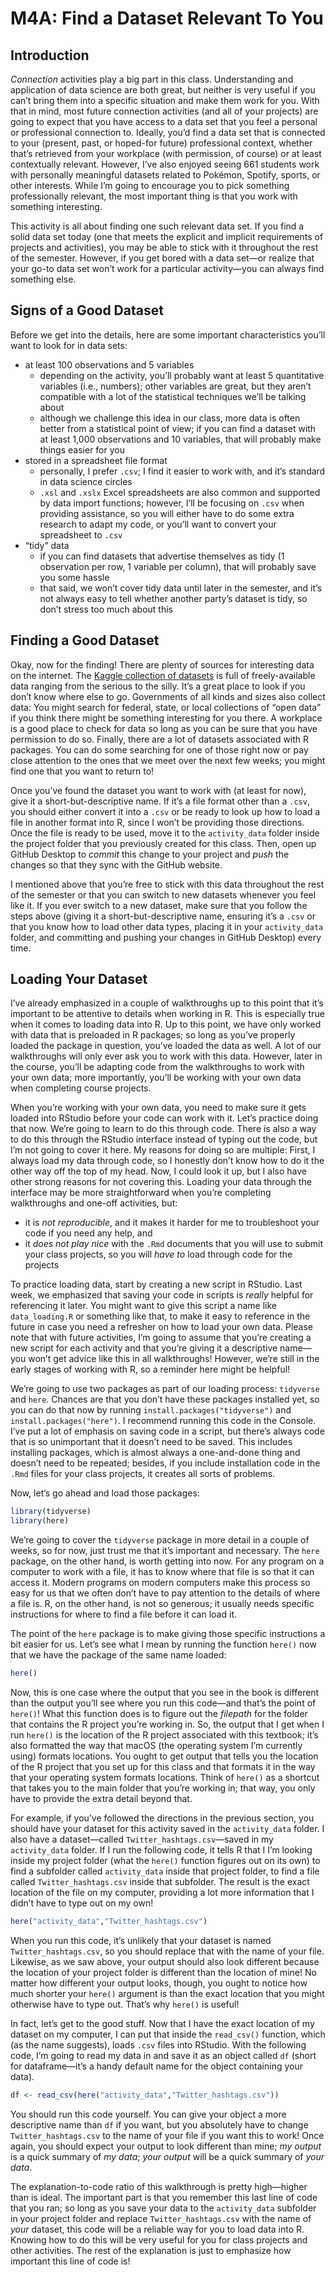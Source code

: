 # M4A: Find a Dataset Relevant To You

## Introduction

*Connection* activities play a big part in this class. Understanding and application of data science are both great, but neither is very useful if you can't bring them into a specific situation and make them work for you. With that in mind, most future connection activities (and all of your projects) are going to expect that you have access to a data set that you feel a personal or professional connection to. Ideally, you'd find a data set that is connected to your (present, past, or hoped-for future) professional context, whether that's retrieved from your workplace (with permission, of course) or at least contextually relevant. However, I've also enjoyed seeing 661 students work with personally meaningful datasets related to Pokémon, Spotify, sports, or other interests. While I'm going to encourage you to pick something professionally relevant, the most important thing is that you work with something interesting. 

This activity is all about finding one such relevant data set. If you find a solid data set today (one that meets the explicit and implicit requirements of projects and activities), you may be able to stick with it throughout the rest of the semester. However, if you get bored with a data set—or realize that your go-to data set won't work for a particular activity—you can always find something else. 

## Signs of a Good Dataset

Before we get into the details, here are some important characteristics you'll want to look for in data sets:

* at least 100 observations and 5 variables
  * depending on the activity, you'll probably want at least 5 quantitative variables (i.e., numbers); other variables are great, but they aren't compatible with a lot of the statistical techniques we'll be talking about
  * although we challenge this idea in our class, more data is often better from a statistical point of view; if you can find a dataset with at least 1,000 observations and 10 variables, that will probably make things easier for you
* stored in a spreadsheet file format
  * personally, I prefer `.csv`; I find it easier to work with, and it's standard in data science circles
  * `.xsl` and `.xslx` Excel spreadsheets are also common and supported by data import functions; however, I'll be focusing on `.csv` when providing assistance, so you will either have to do some extra research to adapt my code, or you'll want to convert your spreadsheet to `.csv` 
* "tidy" data
  * if you can find datasets that advertise themselves as tidy (1 observation per row, 1 variable per column), that will probably save you some hassle
  * that said, we won't cover tidy data until later in the semester, and it's not always easy to tell whether another party's dataset is tidy, so don't stress too much about this
  
## Finding a Good Dataset

Okay, now for the finding! There are plenty of sources for interesting data on the internet. The [Kaggle collection of datasets](https://www.kaggle.com/datasets) is full of freely-available data ranging from the serious to the silly. It's a great place to look if you don't know where else to go. Governments of all kinds and sizes also collect data: You might search for federal, state, or local collections of "open data" if you think there might be something interesting for you there. A workplace is a good place to check for data so long as you can be sure that you have permission to do so. Finally, there are a lot of datasets associated with R packages. You can do some searching for one of those right now or pay close attention to the ones that we meet over the next few weeks; you might find one that you want to return to!

Once you've found the dataset you want to work with (at least for now), give it a short-but-descriptive name. If it's a file format other than a `.csv`, you should either convert it into a `.csv` or be ready to look up how to load a file in another format into R, since I won't be providing those directions. Once the file is ready to be used, move it to the `activity_data` folder inside the project folder that you previously created for this class. Then, open up GitHub Desktop to *commit* this change to your project and *push* the changes so that they sync with the GitHub website. 

I mentioned above that you're free to stick with this data throughout the rest of the semester or that you can switch to new datasets whenever you feel like it. If you ever switch to a new dataset, make sure that you follow the steps above (giving it a short-but-descriptive name, ensuring it's a `.csv` or that you know how to load other data types, placing it in your `activity_data` folder, and committing and pushing your changes in GitHub Desktop) every time.  

## Loading Your Dataset {#loading-dataset}

I've already emphasized in a couple of walkthroughs up to this point that it's important to be attentive to details when working in R. This is especially true when it comes to loading data into R. Up to this point, we have only worked with data that is preloaded in R packages; so long as you've properly loaded the package in question, you've loaded the data as well. A lot of our walkthroughs will only ever ask you to work with this data. However, later in the course, you'll be adapting code from the walkthroughs to work with your own data; more importantly, you'll be working with your own data when completing course projects.

When you're working with your own data, you need to make sure it gets loaded into RStudio before your code can work with it. Let's practice doing that now. We're going to learn to do this through code. There is also a way to do this through the RStudio interface instead of typing out the code, but I'm not going to cover it here. My reasons for doing so are multiple: First, I always load my data through code, so I honestly don't know how to do it the other way off the top of my head. Now, I could look it up, but I also have other strong reasons for not covering this. Loading your data through the interface may be more straightforward when you're completing walkthroughs and one-off activities, but: 

* it is *not reproducible*, and it makes it harder for me to troubleshoot your code if you need any help, and 
* it *does not play nice* with the `.Rmd` documents that you will use to submit your class projects, so you will *have to* load through code for the projects

To practice loading data, start by creating a new script in RStudio. Last week, we emphasized that saving your code in scripts is *really* helpful for referencing it later. You might want to give this script a name like `data_loading.R` or something like that, to make it easy to reference in the future in case you need a refresher on how to load your own data. Please note that with future activities, I'm going to assume that you're creating a new script for each activity and that you're giving it a descriptive name—you won't get advice like this in all walkthroughs! However, we're still in the early stages of working with R, so a reminder here might be helpful!

We're going to use two packages as part of our loading process: `tidyverse` and `here`. Chances are that you don't have these packages installed yet, so you can do that now by running `install.packages("tidyverse")` and `install.packages("here")`. I recommend running this code in the Console. I've put a lot of emphasis on saving code in a script, but there's always code that is so unimportant that it doesn't need to be saved. This includes installing packages, which is almost always a one-and-done thing and doesn't need to be repeated; besides, if you include installation code in the `.Rmd` files for your class projects, it creates all sorts of problems.

Now, let's go ahead and load those packages:

```r
library(tidyverse)
library(here)
```

We're going to cover the `tidyverse` package in more detail in a couple of weeks, so for now, just trust me that it's important and necessary. The `here` package, on the other hand, is worth getting into now. For any program on a computer to work with a file, it has to know where that file is so that it can access it. Modern programs on modern computers make this process so easy for us that we often don't have to pay attention to the details of where a file is. R, on the other hand, is not so generous; it usually needs specific instructions for where to find a file before it can load it. 

The point of the `here` package is to make giving those specific instructions a bit easier for us. Let's see what I mean by running the function `here()` now that we have the package of the same name loaded:

```r
here()
```

Now, this is one case where the output that you see in the book is different than the output you'll see where you run this code—and that's the point of `here()`! What this function does is to figure out the *filepath* for the folder that contains the R project you're working in. So, the output that I get when I run `here()` is the location of the R project associated with this textbook; it's also formatted the way that macOS (the operating system I'm currently using) formats locations. You ought to get output that tells you the location of the R project that you set up for this class and that formats it in the way that your operating system formats locations. Think of `here()` as a shortcut that takes you to the main folder that you're working in; that way, you only have to provide the extra detail beyond that.

For example, if you've followed the directions in the previous section, you should have your dataset for this activity saved in the `activity_data` folder. I also have a dataset—called `Twitter_hashtags.csv`—saved in my `activity_data` folder. If I run the following code, it tells R that I I'm looking inside my project folder (what the `here()` function figures out on its own) to find a subfolder called `activity_data` inside that project folder, to find a file called `Twitter_hashtags.csv` inside that subfolder. The result is the exact location of the file on my computer, providing a lot more information that I didn't have to type out on my own!

```r
here("activity_data","Twitter_hashtags.csv")
```

When you run this code, it's unlikely that your dataset is named `Twitter_hashtags.csv`, so you should replace that with the name of your file. Likewise, as we saw above, your output should also look different because the location of your project folder is different than the location of mine! No matter how different your output looks, though, you ought to notice how much shorter your `here()` argument is than the exact location that you might otherwise have to type out. That's why `here()` is useful!

In fact, let's get to the good stuff. Now that I have the exact location of my dataset on my computer, I can put that inside the `read_csv()` function, which (as the name suggests), loads `.csv` files into RStudio. With the following code, I'm going to read my data in and save it as an object called `df` (short for dataframe—it's a handy default name for the object containing your data).

```r
df <- read_csv(here("activity_data","Twitter_hashtags.csv"))
```
You should run this code yourself. You can give your object a more descriptive name than `df` if you want, but you absolutely have to change `Twitter_hashtags.csv` to the name of your file if you want this to work! Once again, you should expect your output to look different than mine; *my output* is a quick summary of *my data*; *your output* will be a quick summary of *your data*.

The explanation-to-code ratio of this walkthrough is pretty high—higher than is ideal. The important part is that you remember this last line of code that you ran; so long as you save your data to the `activity_data` subfolder in your project folder and replace `Twitter_hashtags.csv` with the name of *your* dataset, this code will be a reliable way for you to load data into R. Knowing how to do this will be very useful for you for class projects and other activities. The rest of the explanation is just to emphasize how important this line of code is!
